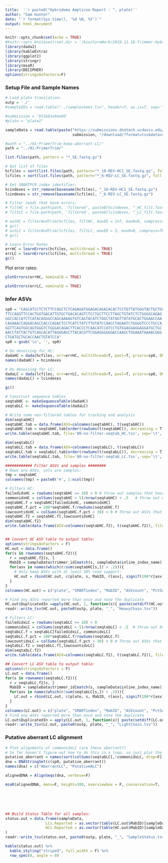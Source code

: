 ```yaml
---
title:  '`r paste0("Hybridoma Amplicon Report : ", plate)`'
author: "Sam Hunter"
date: "`r format(Sys.time(), '%d %B, %Y')`"
output: html_document
---
```


```r
knitr::opts_chunk$set(echo = TRUE)
#knitr::opts_knit$set(root.dir = '/bio/CoreWork/2019.11.18-Trimmer-Hybridoma-Seq/2020-02-07-run-rerun_of_27-samples-SMARTPCR')
library(dada2)
library(kableExtra)
library(ggplot2)
library(stringr)
library(msaR)
library(DECIPHER)
options(stringsAsFactors=F)
```

### Setup File and Sample Names

```r
# Load plate translation:
outp = './'
#sampleIDs = read.table("../samplesheet.tsv", header=T, as.is=T, sep='\t')

#submission = 'b51b81e9ee80'
#plate = "plate2"

sampleData = read.table(paste("https://submissions.dnatech.ucdavis.edu/server/api/submissions/", 
                              submission, "/download/?format=tsv&data=samples", sep=''), sep='\t', header=T, as.is=T)

#path = "../01-PrimerTrim-keep-aberrant-LC/"
path = "../01-PrimerTrim/"

list.files(path, pattern = "*_SE.fastq.gz")

# Get list of files
hcfiles = sort(list.files(path, pattern="*_10-REV-HC1_SE.fastq.gz", full.names=T))
lcfiles = sort(list.files(path, pattern="*_6-REV-LC_SE.fastq.gz", full.names=T))

# Get SMARTPCR index identifier:
hcindexes = str_remove(basename(hcfiles), "_10-REV-HC1_SE.fastq.gz")
lcindexes = str_remove(basename(lcfiles), "_6-REV-LC_SE.fastq.gz")

# Filter reads that have errors:
# filtHC = file.path(path, 'filtered', paste0(hcindexes, "_HC_filt.fastq.gz"))
# filtLC = file.path(path, 'filtered', paste0(lcindexes, "_LC_filt.fastq.gz"))

# outHC = filterAndTrim(hcfiles, filtHC, maxEE = Inf, maxN=0, compress=TRUE, multithread=TRUE, truncQ=0)
# gc()
# outLC = filterAndTrim(lcfiles, filtLC, maxEE = 3, maxN=0, compress=TRUE, multithread=TRUE, truncQ=0)
# gc()

```

```r
# Learn Error Rates
errHC = learnErrors(hcfiles, multithread = TRUE)
errLC = learnErrors(lcfiles, multithread = TRUE)
gc()

```

Plot error rates:

```r
plotErrors(errHC, nominalQ = TRUE)

```

```r
plotErrors(errLC, nominalQ = TRUE)

```


### Infer ASVs

```r

sp0 = "CAGCATCCTCTCTTCCAGCTCTCAGAGATGGAGACAGACACACTCCTGTTATGGGTACTGCTGCTCTGGG
TTCCAGGTTCCACTGGTGACATTGTGCTGACACAGTCTCCTGCTTCCTTAGCTGTATCTCTGGGGCAGAG
GGCCACCATCTCATACAGGGCCAGCAAAAGTGTCAGTACATCTGGCTATAGTTATATGCACTGGAACCAA
CAGAAACCAGGACAGCCACCCAGACTCCTCATCTATCTTGTATCCAACCTAGAATCTGGGGTCCCTGCCA
GGTTCAGTGGCAGTGGGTCTGGGACAGACTTCACCCTCAACATCCATCCTGTGGAGGAGGAGGATGCTGC
AACCTATTACTGTCAGCACATTAGGGAGCTTACACGTTCGGAGGGGGGACCAAGCTGGAAATAAAACGGG
CTGATGCTGCACCAACTGTATCCA"
sp0 = gsub('\n', '', sp0)

# Do denoising for HC:
dadaHC = dada(hcfiles, err=errHC, multithread=T, pool=T, priors=sp0, OMEGA_A=1e-60, OMEGA_C=0)
names(dadaHC) = hcindexes

# Do denoising for LC:
dadaLC = dada(lcfiles, err=errLC, multithread=T, pool=T, priors=sp0, OMEGA_A=1e-60, OMEGA_C=0)
names(dadaLC) = lcindexes

gc()

# Construct sequence tables
seqtabHC <- makeSequenceTable(dadaHC)
seqtabLC <- makeSequenceTable(dadaLC)

# Write some non-filtered tables for tracking and analysis
dim(seqtabHC)
seqtabHC.tab = data.frame(ASV=colnames(seqtabHC), t(seqtabHC))
seqtabHC.tab = seqtabHC.tab[order(rowSums(t(seqtabHC)), decreasing = T), ]
write.table(seqtabHC.tab, file='00-no-filter-seqtab_HC.tsv', sep='\t', row.names=F)

dim(seqtabLC)
seqtabLC.tab = data.frame(ASV=colnames(seqtabLC), t(seqtabLC))
seqtabLC.tab = seqtabLC.tab[order(rowSums(t(seqtabLC)), decreasing = T), ]
write.table(seqtabLC.tab, file='00-no-filter-seqtab_LC.tsv', sep='\t', row.names=F)

```

```r
############ Filter ASVs and samples ######## 
# Rows are ASVs, cols are samples:
tmp = seqtabHC
colnames(tmp) = paste0('H', 1:ncol(tmp))

# Filters HC:
failedidxHC = rowSums(seqtabHC >= 10) > 0 # throw out samples that have no ASV with at least 10 reads of support 
commonidxHC = colSums(seqtabHC > 5)/nrow(seqtabHC) < .5   # throw out ASVs that show up in > 50% of samples 
seqtabHC.f = seqtabHC[failedidxHC, commonidxHC]
seqtabHC.f.pct = 100*seqtabHC.f/rowSums(seqtabHC.f)
lowcountidxHC = colSums(seqtabHC.f.pct > 30) > 0 # Throw out ASVs that do not get support from at least 30% of reads
seqtabHC.f2 = seqtabHC.f[,lowcountidxHC]
dim(seqtabHC.f2)
write.table(data.frame(ASV=colnames(seqtabHC.f2), t(seqtabHC.f2)), file='01-filtered-seqtab_HC.tsv', sep='\t', row.names = F)


## Convert HC ASV table to output table:
options(stringsAsFactors = F)
HC.out = data.frame()
for(s in rownames(seqtabHC.f2)){
  r = seqtabHC.f2[s, ]
  MabID = sampleData$trimmer_id[match(s, sampleData$inline_index_name)]
  for(asv in names(which(r/sum(seqtabHC[s,]) > .2))){ 
    # Only keep ASVs with at least 30% read support:
    HC.out = rbind(HC.out, c(plate, s, MabID, r[asv], signif(100*r[asv]/sum(seqtabHC[s,]), 3), sum(seqtabHC[s,]), "Illumina", asv))
  }
}
colnames(HC.out) = c("plate", "SMARTindex", "MabID", "ASVcount", "PctSupport", "TotalReads", "Sequencing", "HeavyChain")

# Find any ASVs reported more than once and note the duplicate
HC.out$DuplicatedIn =apply(HC.out, 1, function(x){ paste(setdiff(HC.out$MabID[HC.out$HeavyChain %in% x['HeavyChain']], x['MabID']), collapse=', ')})
readr::write_tsv(HC.out, paste0(outp, plate, "_", "HeavyChain.tsv"))

```


```r

# Filters LC:
failedidxLC = rowSums(seqtabLC >= 10) > 0
commonidxLC = colSums(seqtabLC > 5)/nrow(seqtabLC) < .5  # throw out ASVs that show up in >50% samples with at least 5 reads
seqtabLC.f = seqtabLC[failedidxLC, commonidxLC]
seqtabLC.f.pct = 100*seqtabLC.f/rowSums(seqtabLC.f)
lowcountidxLC = colSums(seqtabLC.f.pct > 30) > 0 # Throw out ASVs that do not get support from at least 30% of reads
seqtabLC.f2 = seqtabLC.f[,lowcountidxLC]
dim(seqtabLC.f2)
write.table(data.frame(ASV=colnames(seqtabLC.f2), t(seqtabLC.f2)), file='01-filtered-seqtab_LC.tsv', sep='\t', row.names=F)

## Convert LC ASV table to output table:
options(stringsAsFactors = F)
LC.out = data.frame()
for(s in rownames(seqtabLC.f2)){
  r = seqtabLC.f2[s, ]  
  MabID = sampleData$trimmer_id[match(s, sampleData$inline_index_name)]
  for(asv in names(which(r/sum(seqtabLC[s,]) > .2))){
    LC.out = rbind(LC.out, c(plate, s, MabID, r[asv], signif(100*r[asv]/sum(seqtabLC[s,]), 3), sum(seqtabLC[s,]), "Illumina", asv))
  }
}
colnames(LC.out) = c("plate", "SMARTindex", "MabID", "ASVcount", "PctSupport", "TotalReads", "Sequencing", "LightChain")
# Find any ASVs reported more than once and note the duplicate
LC.out$DuplicatedIn = apply(LC.out, 1, function(x){ paste(setdiff(LC.out$MabID[LC.out$LightChain %in% x['LightChain']], x['MabID']), collapse=', ')})
readr::write_tsv(LC.out, paste0(outp, plate, "_", "LightChain.tsv"))

```

### Putative aberrant LC alignment
```r
# Plot alignments of commonidxLC (are these aberrant?)
# So far haven't figure out how to do this in a loop, so just plot the one with the most total reads:
putative_aberrant = names(sort(colSums(seqtabLC[,!commonidxLC, drop=F]), decreasing=T))[1]
dna = DNAStringSet(c(sp0, putative_aberrant))  
names(dna) = c("AberrantLC", "PutativeALC") 

alignedDNA = AlignSeqs(dna, verbose=F)

msaR(alignedDNA, menu=F, height=100, overviewbox = F, conservation=T, )

```
\
\
\
```r
## Build Status Table for all samples:
status.out = data.frame(sampleData,
                  LCs.Reported = as.vector(table(LC.out$MabID)[sampleData$trimmer_id]),
                  HCs.Reported = as.vector(table(HC.out$MabID)[sampleData$trimmer_id])
)
readr::write_tsv(status.out, paste0(outp, plate, "_", "SampleStatus.tsv"))

kable(status.out) %>%
  kable_styling("striped", full_width = F) %>%
  row_spec(0, angle = 0)

```


